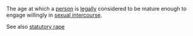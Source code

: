 The age at which a [[person]] is [[legally]] considered to be mature enough to engage willingly in [[sexual intercourse]]. 

See also [[statutory rape]]
